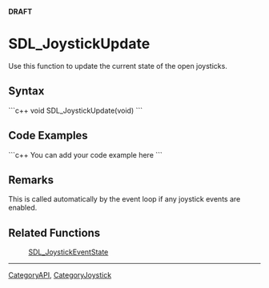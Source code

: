 '''DRAFT'''

= SDL_JoystickUpdate =
Use this function to update the current state of the open joysticks.


== Syntax ==
```c++
void SDL_JoystickUpdate(void)
```

== Code Examples ==
```c++
You can add your code example here
```

== Remarks ==
This is called automatically by the event loop if any joystick events are enabled.

== Related Functions ==
:[[SDL_JoystickEventState]]

----
[[CategoryAPI]], [[CategoryJoystick]]
